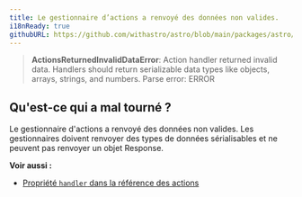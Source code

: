 ```yaml
---
title: Le gestionnaire d’actions a renvoyé des données non valides.
i18nReady: true
githubURL: https://github.com/withastro/astro/blob/main/packages/astro/src/core/errors/errors-data.ts
---
```


> **ActionsReturnedInvalidDataError**: Action handler returned invalid data. Handlers should return serializable data types like objects, arrays, strings, and numbers. Parse error: ERROR

## Qu'est-ce qui a mal tourné ?
Le gestionnaire d'actions a renvoyé des données non valides. Les gestionnaires doivent renvoyer des types de données sérialisables et ne peuvent pas renvoyer un objet Response.

**Voir aussi :**
-  [Propriété `handler` dans la référence des actions](/fr/reference/modules/astro-actions/#propriété-handler)

